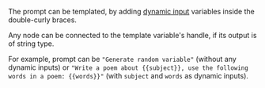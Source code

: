 The prompt can be templated, by adding [dynamic input](/documentation/pipeline/working-with-nodes#dynamic-inputs) variables inside the double-curly braces.

Any node can be connected to the template variable's handle, if its output is of string type.

For example, prompt can be `"Generate random variable"` (without any dynamic inputs) or `"Write a poem about {{subject}}, use the following words in a poem: {{words}}"` (with `subject` and `words` as dynamic inputs).
